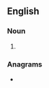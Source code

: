 ==English==

===Noun===
{{head|en|noun plural form}}

# {{plural of|tinkerer|lang=en}}

===Anagrams===
* {{anagrams|en|a=eeiknrrst|retinkers}}